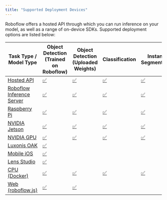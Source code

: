 ```yaml
---
title: "Supported Deployment Devices"
---
```


Roboflow offers a hosted API through which you can run inference on your model, as well as a range of on-device SDKs. Supported deployment options are listed below:

| Task Type / Model Type                                               | Object Detection (Trained on Roboflow)           | Object Detection (Uploaded Weights)              | Classification                                   | Instance Segmentation                            | Semantic Segmentation                            |
| -------------------------------------------------------------------- | ------------------------------------------------ | ------------------------------------------------ | ------------------------------------------------ | ------------------------------------------------ | ------------------------------------------------ |
| [Hosted API](/deploy/hosted-api)                                   | [✅](https://emojipedia.org/check-mark-button/) | [✅](https://emojipedia.org/check-mark-button/) | [✅](https://emojipedia.org/check-mark-button/) | [✅](https://emojipedia.org/check-mark-button/) | [✅](https://emojipedia.org/check-mark-button/) |
| [Roboflow Inference Server](https://github.com/roboflow/inference) | [✅](https://emojipedia.org/check-mark-button/) | [✅](https://emojipedia.org/check-mark-button/) | [✅](https://emojipedia.org/check-mark-button/) | [✅](https://emojipedia.org/check-mark-button/) | [✅](https://emojipedia.org/check-mark-button/) |
| [Raspberry Pi](/deploy/raspberry-pi)                               | [✅](https://emojipedia.org/check-mark-button/) | [✅](https://emojipedia.org/check-mark-button/) | [✅](https://emojipedia.org/check-mark-button/) | [✅](https://emojipedia.org/check-mark-button/) | [✅](https://emojipedia.org/check-mark-button/) |
| [NVIDIA Jetson](/deploy/legacy-deployment/nvidia-jetson)           | [✅](https://emojipedia.org/check-mark-button/) | [✅](https://emojipedia.org/check-mark-button/) | [✅](https://emojipedia.org/check-mark-button/) | [✅](https://emojipedia.org/check-mark-button/) | [✅](https://emojipedia.org/check-mark-button/) |
| [NVIDIA GPU](/deploy/enterprise-gpu)                               | [✅](https://emojipedia.org/check-mark-button/) | [✅](https://emojipedia.org/check-mark-button/) | [✅](https://emojipedia.org/check-mark-button/) | [✅](https://emojipedia.org/check-mark-button/) | [✅](https://emojipedia.org/check-mark-button/) |
| [Luxonis OAK](/deploy/luxonis-oak)                                 | [✅](https://emojipedia.org/check-mark-button/) |                                                 |                                                 |                                                 |                                                 |
| [Mobile iOS](/deploy/mobile-ios-on-device)                         | [✅](https://emojipedia.org/check-mark-button/) |                                                 |                                                 |                                                 |                                                 |
| [Lens Studio](/deploy/lens-studio)                                 | [✅](https://emojipedia.org/check-mark-button/) |                                                 |                                                 |                                                 |                                                 |
| [CPU (Docker)](/deploy/enterprise-cpu)                             | [✅](https://emojipedia.org/check-mark-button/) | [✅](https://emojipedia.org/check-mark-button/) | [✅](https://emojipedia.org/check-mark-button/) | [✅](https://emojipedia.org/check-mark-button/) | [✅](https://emojipedia.org/check-mark-button/) |
| [Web (roboflow.js)](https://docs.roboflow.com/deploy/web-browser)  | [✅](https://emojipedia.org/check-mark-button/) | [✅](https://emojipedia.org/check-mark-button/) |                                                 |                                                 |                                                 |

